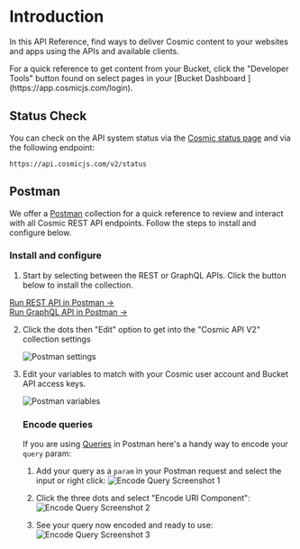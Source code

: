 
# Introduction

In this API Reference, find ways to deliver Cosmic content to your websites and apps using the APIs and available clients.

<Callout emoji="🚀">
	For a quick reference to get content from your Bucket, click the "Developer
	Tools" button found on select pages in your [Bucket Dashboard
	](https://app.cosmicjs.com/login).
</Callout>

## Status Check

You can check on the API system status via the [Cosmic status page](https://cosmicjs.statuspage.io/) and via the following endpoint:

```
https://api.cosmicjs.com/v2/status
```

## Postman

We offer a [Postman](https://www.postman.com/) collection for a quick reference to review and interact with all Cosmic REST API endpoints. Follow the steps to install and configure below.

### Install and configure

1.  Start by selecting between the REST or GraphQL APIs. Click the button below to install the collection.

<Tabs>
	<div label="REST">
		<a
			className="postman-button"
			href="https://app.getpostman.com/run-collection/7496aac8596d11c87ea9"
		>
			Run REST API in Postman →
		</a>
	</div>
	<div label="GraphQL">
		<a
			className="postman-button"
			href="https://app.getpostman.com/run-collection/07ec9bd7eb423a6247ae"
		>
			Run GraphQL API in Postman →
		</a>
	</div>
</Tabs>

2.  Click the dots then "Edit" option to get into the "Cosmic API V2" collection settings

    <img
    	alt="Postman settings"
    	src="https://imgix.cosmicjs.com/d54cdae0-68c2-11eb-82fa-03c9fae183bd-postman-1.png?auto=format&w=1000"
    	className="w-6/12"
    />

3.  Edit your variables to match with your Cosmic user account and Bucket API access keys.

    <img
    	alt="Postman variables"
    	src="https://imgix.cosmicjs.com/0bf7e940-68c3-11eb-82fa-03c9fae183bd-postman-2.png?auto=format&w=2000"
    	className="w-full"
    />

    ### Encode queries

    If you are using [Queries](/api-reference/queries) in Postman here's a handy way to encode your `query` param:

    1. Add your query as a `param` in your Postman request and select the input or right click:
       ![Encode Query Screenshot 1](https://cdn.cosmicjs.com/b43bf5e0-675d-11eb-9ea4-1be290e7bb91-query-1.png)

    2. Click the three dots and select "Encode URI Component":
       ![Encode Query Screenshot 2](https://cdn.cosmicjs.com/b43f2a30-675d-11eb-9ea4-1be290e7bb91-query-2.png)

    3. See your query now encoded and ready to use:
       ![Encode Query Screenshot 3](https://cdn.cosmicjs.com/b4414d10-675d-11eb-9ea4-1be290e7bb91-query-3.png)
